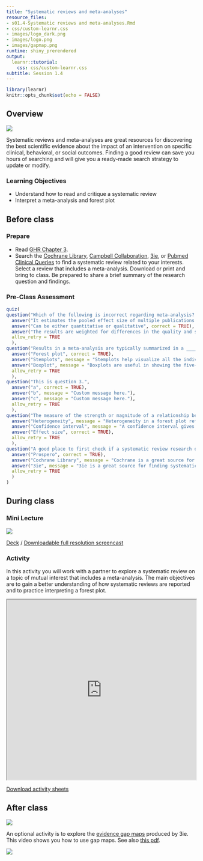 ```yaml
---
title: "Systematic reviews and meta-analyses"
resource_files:
- s01.4-Systematic reviews and meta-analyses.Rmd
- css/custom-learnr.css
- images/logo_dark.png
- images/logo.png
- images/gapmap.png
runtime: shiny_prerendered
output:
  learnr::tutorial:
    css: css/custom-learnr.css
subtitle: Session 1.4
---
```


```r
library(learnr)
knitr::opts_chunk$set(echo = FALSE)
```

## Overview

![](https://youtu.be/CT0r6Qd6O8Q)

Systematic reviews and meta-analyses are great resources for discovering the best scientific evidence about the impact of an intervention on specific clinical, behavioral, or social outcomes. Finding a good review can save you hours of searching and will give you a ready-made search strategy to update or modify.

### Learning Objectives

* Understand how to read and critique a systematic review 
* Interpret a meta-analysis and forest plot

## Before class

### Prepare

* Read [GHR Chapter 3](https://read.themethodsection.com/filtered.html){target="_blank"}.
* Search the [Cochrane Library](http://www.cochranelibrary.com/), [Campbell Collaboration](http://www.campbellcollaboration.org/), [3ie](http://www.3ieimpact.org/evidence/systematic-reviews/), or [Pubmed Clinical Queries](http://www.ncbi.nlm.nih.gov/pubmed/clinical/) to find a systematic review related to your interests. Select a review that includes a meta-analysis. Download or print and bring to class. Be prepared to share a brief summary of the research question and findings.

<!--
<iframe height="800" width="100%" src="https://duke.qualtrics.com/jfe/form/SV_bBg1PTRLi5Usjat" frameborder="0"></iframe>
-->

### Pre-Class Assessment

```r
quiz(
question("Which of the following is incorrect regarding meta-analysis?.",
  answer("It estimates the pooled effect size of multiple publications systematically", message = "This is correct, meta-analysis is a technique for combining the results of multiple studies to estimate a pooled effect size."),
  answer("Can be either quantitative or qualitative", correct = TRUE),
  answer("The results are weighted for differences in the quality and size of the studies", message = "This is correct, meta-analysis takes variations in study size and quality into consideration."),
  allow_retry = TRUE
  ),
question("Results in a meta-analysis are typically summarized in a ______ .",
  answer("Forest plot", correct = TRUE),
  answer("Stemplots", message = "Stemplots help visualize all the individual elements of a data set."),
  answer("Boxplot", message = "Boxplots are useful in showing the five-number summary i.e. the minimum, lower quartile, median, upper quartile and the maximum."),
  allow_retry = TRUE
  ),
question("This is question 3.",
  answer("a", correct = TRUE),
  answer("b", message = "Custom message here."),
  answer("c", message = "Custom message here."),
  allow_retry = TRUE
  ),
question("The measure of the strength or magnitude of a relationship between two variables on a numerical scale is called ______ .",
  answer("Heterogeneity", message = "Heterogeneity in a forest plot refers to the diversity in effect size estimates across studies."),
  answer("Confidence interval", message = "A confidence interval gives an estimated range of values which is likely to include an unknown population parameter, the estimated range being calculated from a given set of sample data."),
  answer("Effect size", correct = TRUE),
  allow_retry = TRUE
  ),
question("A good place to first check if a systematic review research question is registered would be _______ .",
  answer("Prospero", correct = TRUE),
  answer("Cochrane Library", message = "Cochrane is a great source for finding systematic reviews and meta-analysis in global health."),
  answer("3ie", message = "3ie is a great source for finding systematic reviews and meta-analysis in global health."),
  allow_retry = TRUE
  )
)
```


## During class

### Mini Lecture

![](https://youtu.be/YNjyoIuDrCc)

[Deck](https://docs.google.com/presentation/d/e/2PACX-1vRxRnNU7nsleGimCrSdfDR1Wv9Qy_WNDZPgjSREQVZiGRg1PnG7QBJG-25jxLHUptaBXZV-MtczfOaA/pub?start=false&loop=false&delayms=15000){target="_blank"} / [Downloadable full resolution screencast](https://www.dropbox.com/s/xlfnhhjqwm871tg/GHR%20CH03.mov?dl=0)

### Activity

In this activity you will work with a partner to explore a systematic review on a topic of mutual interest that includes a meta-analysis. The main objectives are to gain a better understanding of how systematic reviews are reported and to practice interpreting a forest plot.

<iframe src="https://drive.google.com/file/d/1LmJzoldNOSuTelAbmIpVm0nFwY7gaerq/preview" width="100%" height="480"></iframe>

[Download activity sheets](https://drive.google.com/open?id=1VKNGv6buP9iGLPEbrbdYsw1YtcKGNkdE)

## After class

![](images/gapmap.png)

An optional activity is to explore the [evidence gap maps](https://www.3ieimpact.org/evidence-hub/evidence-gap-maps) produced by 3ie. This video shows you how to use gap maps. See also [this pdf](https://www.3ieimpact.org/sites/default/files/2019-02/how-to-read-egm-document-top.pdf).

![](https://youtu.be/vlYSCau0Nlo)
